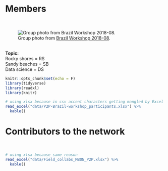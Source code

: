 # Members
<br>

![Group photo from [Brazil Workshop 2018-08](https://marinebon.github.io/p2p-brazil-workshop/).](images/P2P_group%20CebiMar_sm.JPG)

<br>
**Topic:** <br>
Rocky shores = RS <br>
Sandy beaches = SB <br>
Data science = DS <br>

```r
knitr::opts_chunk$set(echo = F)
library(tidyverse)
library(readxl)
library(knitr)
```

```r
# using xlsx because in csv accent characters getting mangled by Excel
read_excel("data/P2P-Brazil-workshop_participants.xlsx") %>%
  kable()
```
# Contributors to the network 
<br>
```r
# using xlsx because same reason
read_excel("data/Field_collabs_MBON_P2P.xlsx") %>%
  kable()
```

